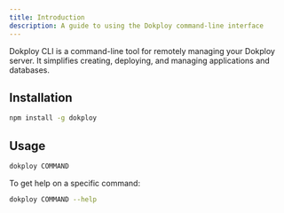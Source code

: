 ```yaml
---
title: Introduction
description: A guide to using the Dokploy command-line interface
---
```


Dokploy CLI is a command-line tool for remotely managing your Dokploy server. It simplifies creating, deploying, and managing applications and databases.

## Installation

```bash
npm install -g dokploy
```

## Usage

```bash
dokploy COMMAND
```
To get help on a specific command:

```bash
dokploy COMMAND --help
```
